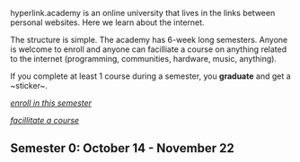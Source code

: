 hyperlink.academy is an online university that lives in the links between
personal websites. Here we learn about the internet.

The structure is simple. The academy has 6-week long semesters. Anyone is
welcome to enroll and anyone can facilliate a course on anything related to the
internet (programming, communities, hardware, music, anything).

If you complete at least 1 course during a semester, you **graduate** and get a
~sticker~.

_[enroll in this semester](/enrolling)_

_[facillitate a course](/facillitating)_

## Semester 0:  October 14 - November 22
